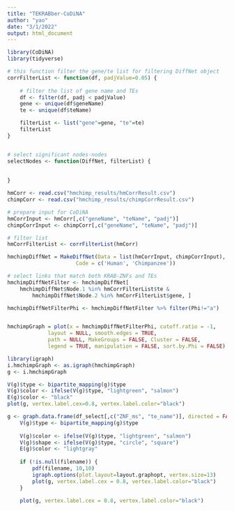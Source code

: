 ```yaml
---
title: "TEKRABber-CoDiNA"
author: "yao"
date: "3/1/2022"
output: html_document
---
```


```r
library(CoDiNA)
library(tidyverse)
```

```r
# this function filter the gene/te list for filtering DiffNet object
corrFilterList <- function(df, padjValue=0.05) {
    
    # filter the list of gene name and TEs
    df <- filter(df, padj < padjValue)
    gene <- unique(df$geneName)
    te <- unique(df$teName)

    filterList <- list("gene"=gene, "te"=te)
    filterList
}


# select significant nodes-nodes
selectNodes <- function(DiffNet, filterList) {
    
    
}

```


```r
hmCorr <- read.csv("hmchimp_results/hmCorrResult.csv")
chimpCorr <- read.csv("hmchimp_results/chimpCorrResult.csv")

# prepare input for CoDiNA
hmCorrInput <- hmCorr[,c("geneName", "teName", "padj")]
chimpCorrInput <- chimpCorr[,c("geneName", "teName", "padj")]

# filter list
hmCorrFilterList <- corrFilterList(hmCorr)

```

```r
hmchimpDiffNet = MakeDiffNet(Data = list(hmCorrInput, chimpCorrInput), 
                      Code = c('Human', 'Chimpanzee'))

# select links that match both KRAB-ZNFs and TEs
hmchimpDiffNetFilter <- hmchimpDiffNet[
    hmchimpDiffNet$Node.1 %in% hmCorrFilterList$te & 
        hmchimpDiffNet$Node.2 %in% hmCorrFilterList$gene, ]

hmchimpDiffNetFilterPhi <- hmchimpDiffNetFilter %>% filter(Phi!="a")


hmchimpGraph = plot(x = hmchimpDiffNetFilterPhi, cutoff.ratio = -1,
             layout = NULL, smooth.edges = TRUE,
             path = NULL, MakeGroups = FALSE, Cluster = FALSE,
             legend = TRUE, manipulation = FALSE, sort.by.Phi = FALSE)
```

```r
library(igraph)
i.hmchimpGraph <- as.igraph(hmchimpGraph)
g <- i.hmchimpGraph

V(g)$type <- bipartite_mapping(g)$type
V(g)$color <- ifelse(V(g)$type, "lightgreen", "salmon")
E(g)$color <- "black"
plot(g, vertex.label.cex=0.8, vertex.label.color="black")

g <- graph.data.frame(df_select[,c("ZNF_ms", "te_name")], directed = FALSE)
    V(g)$type <- bipartite_mapping(g)$type
    
    V(g)$color <- ifelse(V(g)$type, "lightgreen", "salmon")
    V(g)$shape <- ifelse(V(g)$type, "circle", "square")
    E(g)$color <- "lightgray"
    
    if (!is.null(filename)) {
        pdf(filename, 10,10)
        igraph.options(plot.layout=layout.graphopt, vertex.size=13)
        plot(g, vertex.label.cex = 0.8, vertex.label.color="black")
    }

    plot(g, vertex.label.cex = 0.8, vertex.label.color="black")


```


